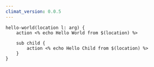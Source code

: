```yaml
---
climat_version: 0.0.5
---
```

```clidsl title="scope.cli"
hello-world(location l: arg) {
    action <% echo Hello World from $(location) %>

    sub child {
        action <% echo Hello Child from $(location) %>
    }
}
```